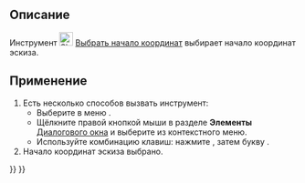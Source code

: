 <languages/>

{{Docnav/ru
|[[Sketcher_CarbonCopy/ru|Структурная копия]]
|[[Sketcher_SelectHorizontalAxis/ru|Выбрать горизонтальную ось]]
|[[Sketcher_Workbench/ru|Скетчер]]
|IconL=Sketcher_CarbonCopy.svg‎
|IconR=Sketcher_SelectHorizontalAxis.svg
|IconC=Workbench_Sketcher.svg
}}

{{GuiCommand/ru
|Name=Sketcher SelectOrigin
|Name/ru=Скетчер Выбрать начало координат
|MenuLocation=Эскиз → Инструменты эскиза → Выбрать начало координат
|Workbenches=[[Sketcher_Workbench/ru|Скетчер]]
|Shortcut={{KEY|Z}} {{KEY|O}}
|Version=0.15
}}

<span id="Description"></span>
== Описание ==

Инструмент [[Image:Sketcher_SelectOrigin.svg|24px]] [[Sketcher_SelectOrigin/ru|Выбрать начало координат]] выбирает начало координат эскиза.

<span id="Usage"></span>
== Применение ==

# Есть несколько способов вызвать инструмент:
#* Выберите в меню {{MenuCommand|Эскиз → Инструменты для эскиза → [[File:Sketcher_SelectOrigin.svg|16px]] Выбрать начало координат}}.
#* Щёлкните правой кнопкой мыши в разделе '''Элементы''' [[Sketcher_Dialog/ru|Диалогового окна]] и выберите {{MenuCommand|[[Image:Sketcher_SelectOrigin.svg|16px]] Выбрать начало координат}} из контекстного меню.
#* Используйте комбинацию клавиш: нажмите {{KEY|Z}}, затем букву {{KEY|O}}.
# Начало координат эскиза выбрано.


{{Docnav/ru
|[[Sketcher_CarbonCopy/ru|Структурная копия]]
|[[Sketcher_SelectHorizontalAxis/ru|Выбрать горизонтальную ось]]
|[[Sketcher_Workbench/ru|Скетчер]]
|IconL=Sketcher_CarbonCopy.svg‎
|IconR=Sketcher_SelectHorizontalAxis.svg
|IconC=Workbench_Sketcher.svg
}}

{{Sketcher_Tools_navi{{#translation:}}}}
{{Userdocnavi{{#translation:}}}}